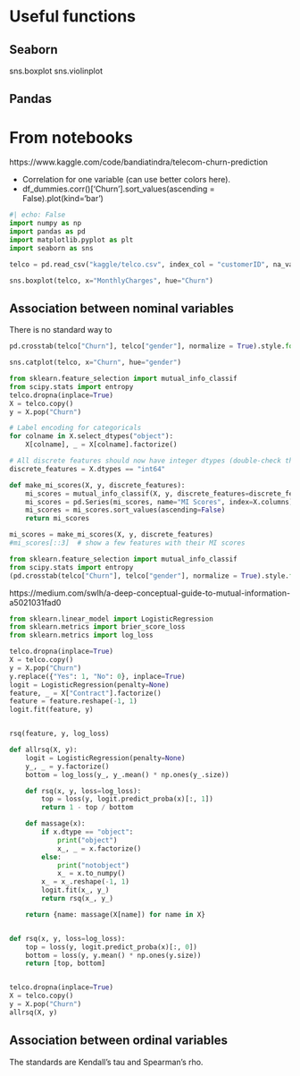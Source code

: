 
# Useful functions

## Seaborn
sns.boxplot
sns.violinplot

## Pandas

# From notebooks

https://www.kaggle.com/code/bandiatindra/telecom-churn-prediction

* Correlation for one variable (can use better colors here).
* df_dummies.corr()['Churn'].sort_values(ascending = False).plot(kind='bar')

```python
#| echo: False
import numpy as np
import pandas as pd
import matplotlib.pyplot as plt
import seaborn as sns
```

```python
telco = pd.read_csv("kaggle/telco.csv", index_col = "customerID", na_values=" ")
```

```python
sns.boxplot(telco, x="MonthlyCharges", hue="Churn")
```

## Association between nominal variables
There is no standard way to 

```python
pd.crosstab(telco["Churn"], telco["gender"], normalize = True).style.format(precision=2)
```

```python
sns.catplot(telco, x="Churn", hue="gender")
```

```python
from sklearn.feature_selection import mutual_info_classif
from scipy.stats import entropy
telco.dropna(inplace=True)
X = telco.copy()
y = X.pop("Churn")

# Label encoding for categoricals
for colname in X.select_dtypes("object"):
    X[colname], _ = X[colname].factorize()

# All discrete features should now have integer dtypes (double-check this before using MI!)
discrete_features = X.dtypes == "int64"

def make_mi_scores(X, y, discrete_features):
    mi_scores = mutual_info_classif(X, y, discrete_features=discrete_features)
    mi_scores = pd.Series(mi_scores, name="MI Scores", index=X.columns)
    mi_scores = mi_scores.sort_values(ascending=False)
    return mi_scores

mi_scores = make_mi_scores(X, y, discrete_features)
#mi_scores[::3]  # show a few features with their MI scores

```


```python
from sklearn.feature_selection import mutual_info_classif
from scipy.stats import entropy
(pd.crosstab(telco["Churn"], telco["gender"], normalize = True).style.format(precision=2))
```
https://medium.com/swlh/a-deep-conceptual-guide-to-mutual-information-a5021031fad0


```python
from sklearn.linear_model import LogisticRegression
from sklearn.metrics import brier_score_loss
from sklearn.metrics import log_loss

telco.dropna(inplace=True)
X = telco.copy()
y = X.pop("Churn")
y.replace({"Yes": 1, "No": 0}, inplace=True)
logit = LogisticRegression(penalty=None)
feature, _ = X["Contract"].factorize()
feature = feature.reshape(-1, 1)
logit.fit(feature, y)


rsq(feature, y, log_loss)


```

```python
def allrsq(X, y):
    logit = LogisticRegression(penalty=None)
    y_, _ = y.factorize()
    bottom = log_loss(y_, y_.mean() * np.ones(y_.size))

    def rsq(x, y, loss=log_loss):
        top = loss(y, logit.predict_proba(x)[:, 1])
        return 1 - top / bottom

    def massage(x):
        if x.dtype == "object":
            print("object")
            x_, _ = x.factorize()
        else:
            print("notobject")
            x_ = x.to_numpy()
        x_ = x_.reshape(-1, 1)
        logit.fit(x_, y_)
        return rsq(x_, y_)

    return {name: massage(X[name]) for name in X}


def rsq(x, y, loss=log_loss):
    top = loss(y, logit.predict_proba(x)[:, 0])
    bottom = loss(y, y.mean() * np.ones(y.size))
    return [top, bottom]


telco.dropna(inplace=True)
X = telco.copy()
y = X.pop("Churn")
allrsq(X, y)
```


## Association between ordinal variables
The standards are Kendall's tau and Spearman's rho. 